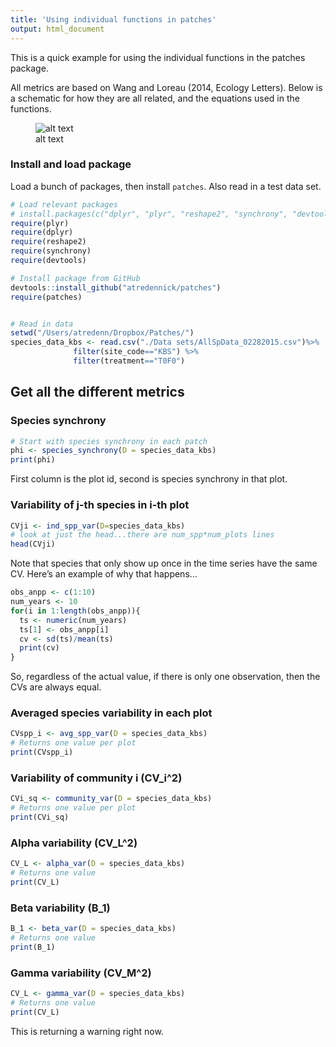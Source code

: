 ```yaml
---
title: 'Using individual functions in patches'
output: html_document
---
```

This is a quick example for using the individual functions in the patches package.

All metrics are based on Wang and Loreau (2014, Ecology Letters). Below is a schematic for how they are all related, and the equations used in the functions.

![alt text](patches_equations.png)

### Install and load package
Load a bunch of packages, then install `patches`. Also read in a test data set.
```r
# Load relevant packages
# install.packages(c("dplyr", "plyr", "reshape2", "synchrony", "devtools"))
require(plyr)
require(dplyr)
require(reshape2)
require(synchrony)
require(devtools)

# Install package from GitHub
devtools::install_github("atredennick/patches")
require(patches)


# Read in data
setwd("/Users/atredenn/Dropbox/Patches/")
species_data_kbs <- read.csv("./Data sets/AllSpData_02282015.csv")%>%
              filter(site_code=="KBS") %>%
              filter(treatment=="T0F0")
```

## Get all the different metrics
### Species synchrony
```r
# Start with species synchrony in each patch
phi <- species_synchrony(D = species_data_kbs)
print(phi)
```
First column is the plot id, second is species synchrony in that plot.

### Variability of j-th species in i-th plot
```r
CVji <- ind_spp_var(D=species_data_kbs)
# look at just the head...there are num_spp*num_plots lines
head(CVji)
```
Note that species that only show up once in the time series have the same CV. Here's an example of why that happens...
```r
obs_anpp <- c(1:10)
num_years <- 10
for(i in 1:length(obs_anpp)){
  ts <- numeric(num_years)
  ts[1] <- obs_anpp[i]
  cv <- sd(ts)/mean(ts)
  print(cv)
}
```
So, regardless of the actual value, if there is only one observation, then the CVs are always equal.

### Averaged species variability in each plot
```r
CVspp_i <- avg_spp_var(D = species_data_kbs)
# Returns one value per plot
print(CVspp_i)
```

### Variability of community i (CV_i^2)
```r
CVi_sq <- community_var(D = species_data_kbs)
# Returns one value per plot
print(CVi_sq)
```

### Alpha variability (CV_L^2)
```r
CV_L <- alpha_var(D = species_data_kbs)
# Returns one value
print(CV_L)
```

### Beta variability (B_1)
```r
B_1 <- beta_var(D = species_data_kbs)
# Returns one value
print(B_1)
```

### Gamma variability (CV_M^2)
```r
CV_L <- gamma_var(D = species_data_kbs)
# Returns one value
print(CV_L)
```
This is returning a warning right now. 

